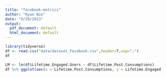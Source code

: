 ```yaml
---
title: "facebook-metrics"
author: "Ryan Nie"
date: "9/29/2023"
output:
  pdf_document: default
  html_document: default
---
```


```r
library(tidyverse)
df <- read.csv("data/dataset_Facebook.csv",header=T,sep=";")
df
```


```r
LM <- lm(df$Lifetime.Engaged.Users ~ df$Lifetime.Post.Consumptions)
df %>% ggplot(aes(x = Lifetime.Post.Consumptions, y = Lifetime.Engaged.Users)) + geom_point() + xlab("Lifetime Post Consumptions") + ylab("Lifetime Engaged Users") + ggtitle("Lifetime Engaged Users vs Lifetime Post Consumptions") + geom_smooth(method='lm', formula= y~x)

```


